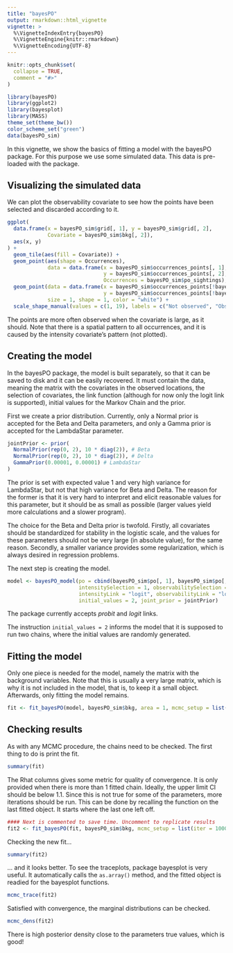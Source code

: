 ```yaml
---
title: "bayesPO"
output: rmarkdown::html_vignette
vignette: >
  %\VignetteIndexEntry{bayesPO}
  %\VignetteEngine{knitr::rmarkdown}
  %\VignetteEncoding{UTF-8}
---
```


```r
knitr::opts_chunk$set(
  collapse = TRUE,
  comment = "#>"
)
```

```r
library(bayesPO)
library(ggplot2)
library(bayesplot)
library(MASS)
theme_set(theme_bw())
color_scheme_set("green")
data(bayesPO_sim)
```

In this vignette, we show the basics of fitting a model with the bayesPO package. For this purpose we use some simulated data. This data is pre-loaded with the package.

## Visualizing the simulated data

We can plot the observability covariate to see how the points have been selected and discarded according to it.

```r
ggplot(
  data.frame(x = bayesPO_sim$grid[, 1], y = bayesPO_sim$grid[, 2],
             Covariate = bayesPO_sim$bkg[, 2]),
  aes(x, y)
) +
  geom_tile(aes(fill = Covariate)) +
  geom_point(aes(shape = Occurrences),
             data = data.frame(x = bayesPO_sim$occurrences_points[, 1],
                               y = bayesPO_sim$occurrences_points[, 2],
                               Occurrences = bayesPO_sim$po_sightings), size = 1) +
  geom_point(data = data.frame(x = bayesPO_sim$occurrences_points[!bayesPO_sim$po_sightings, 1],
                               y = bayesPO_sim$occurrences_points[!bayesPO_sim$po_sightings, 2]),
             size = 1, shape = 1, color = "white") +
  scale_shape_manual(values = c(1, 19), labels = c("Not observed", "Observed"))
```

The points are more often observed when the covariate is large, as it should. Note that there is a spatial pattern to all occurrences, and it is caused by the intensity covariate's pattern (not plotted).

## Creating the model

In the bayesPO package, the model is built separately, so that it can be saved to disk and it can be easily recovered. It must contain the data, meaning the matrix with the covariates in the observed locations, the selection of covariates, the link function (although for now only the logit link is supported), initial values for the Markov Chain and the prior.

First we create a prior distribution. Currently, only a Normal prior is accepted for the Beta and Delta parameters, and only a Gamma prior is accepted for the LambdaStar parameter.

```r
jointPrior <- prior(
  NormalPrior(rep(0, 2), 10 * diag(2)), # Beta
  NormalPrior(rep(0, 2), 10 * diag(2)), # Delta
  GammaPrior(0.00001, 0.00001) # LambdaStar
)
```

The prior is set with expected value 1 and very high variance for LambdaStar, but not that high variance for Beta and Delta. The reason for the former is that it is very hard to interpret and elicit reasonable values for this parameter, but it should be as small as possible (larger values yield more calculations and a slower program).

The choice for the Beta and Delta prior is twofold. Firstly, all covariates should be standardized for stability in the logistic scale, and the values for these parameters should not be very large (in absolute value), for the same reason. Secondly, a smaller variance provides some regularization, which is always desired in regression problems.

The next step is creating the model.

```r
model <- bayesPO_model(po = cbind(bayesPO_sim$po[, 1], bayesPO_sim$po[, 2]),
                       intensitySelection = 1, observabilitySelection = 2,
                       intensityLink = "logit", observabilityLink = "logit",
                       initial_values = 2, joint_prior = jointPrior)
```

The package currently accepts *probit* and *logit* links.

The instruction `initial_values = 2` informs the model that it is supposed to run two chains, where the initial values are randomly generated.

## Fitting the model

Only one piece is needed for the model, namely the matrix with the background variables. Note that this is usually a very large matrix, which is why it is not included in the model, that is, to keep it a small object. Afterwards, only fitting the model remains.

```r
fit <- fit_bayesPO(model, bayesPO_sim$bkg, area = 1, mcmc_setup = list(burnin = 200, iter = 2000))
```

## Checking results

As with any MCMC procedure, the chains need to be checked. The first thing to do is print the fit.

```r
summary(fit)
```

The Rhat columns gives some metric for quality of convergence. It is only provided when there is more than 1 fitted chain. Ideally, the upper limit CI should be below 1.1. Since this is not true for some of the parameters, more iterations should be run. This can be done by recalling the function on the last fitted object. It starts where the last one left off.

```r
#### Next is commented to save time. Uncomment to replicate results
fit2 <- fit_bayesPO(fit, bayesPO_sim$bkg, mcmc_setup = list(iter = 10000))
```

Checking the new fit...

```r
summary(fit2)
```

... and it looks better. To see the traceplots, package bayesplot is very useful. It automatically calls the `as.array()` method, and the fitted object is readied for the bayesplot functions.

```r
mcmc_trace(fit2)
```

Satisfied with convergence, the marginal distributions can be checked.

```r
mcmc_dens(fit2)
```

There is high posterior density close to the parameters true values, which is good!
